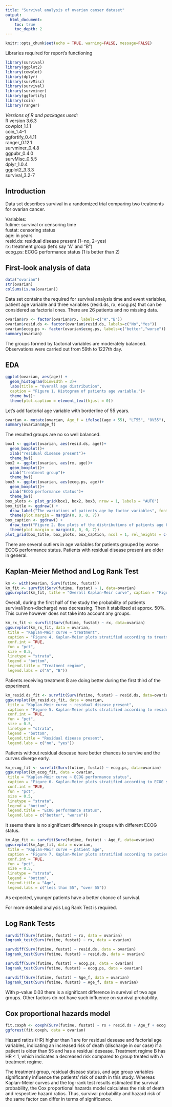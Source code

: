 ```yaml
---
title: "Survival analysis of ovarian canser dataset"
output: 
  html_document:
    toc: true
    toc_depth: 2
---
```


```r
knitr::opts_chunk$set(echo = TRUE, warning=FALSE, message=FALSE)
```

Libraries required for report's functioning
```r
library(survival)
library(ggplot2)
library(cowplot)
library(dplyr)
library(survMisc)
library(survival)
library(survminer)
library(ggfortify)
library(coin)
library(ranger)
```

*Versions of R and packages used:*<br/>
R version 3.6.3<br/>
cowplot_1.1.1<br/>
coin_1.4-1<br/>
ggfortify_0.4.11<br/>
ranger_0.12.1<br/>
survminer_0.4.8<br/>
ggpubr_0.4.0<br/> 
survMisc_0.5.5<br/>
dplyr_1.0.4<br/>
ggplot2_3.3.3<br/>
survival_3.2-7<br/>

## Introduction

Data set describes survival in a randomized trial comparing two treatments for ovarian cancer.

Variables:<br/>
futime:	survival or censoring time<br/>
fustat:	censoring status<br/>
age:	in years<br/>
resid.ds:	residual disease present (1=no, 2=yes)<br/>
rx:	treatment group (let's say "A" and "B")<br/>
ecog.ps:	ECOG performance status (1 is better than 2)<br/>

## First-look analysis of data

```r
data("ovarian")
str(ovarian)
colSums(is.na(ovarian))
```

Data set contains the required for survival analysis time and event variables, patient age variable and three variables (resid.ds, rx, ecog.ps) that can be considered as factorial ones. There are 26 patients and no missing data.

```r
ovarian$rx <- factor(ovarian$rx, labels=c("A","B"))
ovarian$resid.ds <- factor(ovarian$resid.ds, labels=c("No","Yes"))
ovarian$ecog.ps <- factor(ovarian$ecog.ps, labels=c("better","worse"))
summary(ovarian)
```

The groups formed by factorial variables are moderately balanced. Observations were carried out from 59th to 1227th day.

## EDA


```r
ggplot(ovarian, aes(age)) +
  geom_histogram(binwidth = 3)+
  labs(title = "Overall age distribution",
  caption = "Figure 1. Histogram of patients age variable.")+
  theme_bw()+
  theme(plot.caption = element_text(hjust = 0))
```


Let's add factorial age variable with borderline of 55 years.

```r
ovarian <- mutate(ovarian, Age_f = ifelse((age < 55), "LT55", "OV55"), Age_f = factor(Age_f))
summary(ovarian$Age_f)
```

The resulted groups are no so well balanced.

```r
box1 <- ggplot(ovarian, aes(resid.ds, age))+
  geom_boxplot()+
  xlab("residual disease present")+
  theme_bw()
box2 <- ggplot(ovarian, aes(rx, age))+
  geom_boxplot()+
  xlab("treatment group")+
  theme_bw()
box3 <- ggplot(ovarian, aes(ecog.ps, age))+
  geom_boxplot()+
  xlab("ECOG performance status")+
  theme_bw()
box_plots <- plot_grid(box1, box2, box3, nrow = 1, labels = "AUTO")
box_title <- ggdraw() +
  draw_label("The variations of patients age by factor variables", fontface = 'bold', x = 0, hjust = 0)+
  theme(plot.margin = margin(0, 0, 0, 7))
box_caption <- ggdraw() +
  draw_text("Figure 2. Box plots of the distributions of patients age by: residual disease present (A); treatment\ngroup (B) and ECOG performance status (C).", x = 0, size = 12, hjust = 0)+
  theme(plot.margin = margin(0, 0, 0, 7))
plot_grid(box_title, box_plots, box_caption, ncol = 1, rel_heights = c(0.1, 1, 0.1))
```

There are several outliers in age variables for patients grouped by worse ECOG performance status.
Patients with residual disease present are older in general.

## Kaplan-Meier Method and Log Rank Test


```r
km <- with(ovarian, Surv(futime, fustat))
km_fit <- survfit(Surv(futime, fustat) ~ 1, data=ovarian)
ggsurvplot(km_fit, title = "Overall Kaplan-Meir curve", caption = "Figure 3. Main Kaplan-Meir curve of data set")
```

Overall, during the first half of the study the probability of patients survival/(non-discharge) was decreasing. Then it stabilized at approx. 50%. This curve however does not take into account any groups.

```r
km_rx_fit <- survfit(Surv(futime, fustat) ~ rx, data=ovarian)
ggsurvplot(km_rx_fit, data = ovarian,
 title = "Kaplan-Meir curve ~ treatment", 
 caption = "Figure 4. Kaplan-Meier plots stratified according to treatment factor",
 conf.int = TRUE,
 fun = "pct",
 size = 0.5,
 linetype = "strata",
 legend = "bottom",
 legend.title = "Treatment regime",
 legend.labs = c("A", "B"))
```

Patients receiving treatment B are doing better during the first third of the experiment.

```r
km_resid.ds_fit <- survfit(Surv(futime, fustat) ~ resid.ds, data=ovarian)
ggsurvplot(km_resid.ds_fit, data = ovarian,
 title = "Kaplan-Meir curve ~ residual disease present", 
 caption = "Figure 5. Kaplan-Meier plots stratified according to residual disease factor",
 conf.int = TRUE,
 fun = "pct",
 size = 0.5,
 linetype = "strata",
 legend = "bottom",
 legend.title = "Residual disease present",
 legend.labs = c("no", "yes"))
```

Patients without residual desease have better chances to survive and the curves diverge early.

```r
km_ecog_fit <- survfit(Surv(futime, fustat) ~ ecog.ps, data=ovarian)
ggsurvplot(km_ecog_fit, data = ovarian,
 title = "Kaplan-Meir curve ~ ECOG performance status", 
 caption = "Figure 6. Kaplan-Meier plots stratified according to ECOG status factor",
 conf.int = TRUE,
 fun = "pct",
 size = 0.5,
 linetype = "strata",
 legend = "bottom",
 legend.title = "ECOG performance status",
 legend.labs = c("better", "worse"))
```

It seems there is no significant difference in groups with different ECOG status.

```r
km_Age_fit <- survfit(Surv(futime, fustat) ~ Age_f, data=ovarian)
ggsurvplot(km_Age_fit, data = ovarian,
 title = "Kaplan-Meir curve ~ patient age", 
 caption = "Figure 7. Kaplan-Meier plots stratified according to patient age",
 conf.int = TRUE,
 fun = "pct",
 size = 0.5,
 linetype = "strata",
 legend = "bottom",
 legend.title = "Age",
 legend.labs = c("less than 55", "over 55"))
```

As expected, younger patients have a better chance of survival.

For more detailed analysis Log Rank Test is required.

## Log Rank Tests

```r
survdiff(Surv(futime, fustat) ~ rx, data = ovarian)
logrank_test(Surv(futime, fustat) ~ rx, data = ovarian)

survdiff(Surv(futime, fustat) ~ resid.ds, data = ovarian)
logrank_test(Surv(futime, fustat) ~ resid.ds, data = ovarian)

survdiff(Surv(futime, fustat) ~ ecog.ps, data = ovarian)
logrank_test(Surv(futime, fustat) ~ ecog.ps, data = ovarian)

survdiff(Surv(futime, fustat) ~ Age_f, data = ovarian)
logrank_test(Surv(futime, fustat) ~ Age_f, data = ovarian)
```

With p-value 0.03 there is a significant difference in survival of two age groups. Other factors do not have such influence on survival probability.

## Cox proportional hazards model

```r
fit.coxph <- coxph(Surv(futime, fustat) ~ rx + resid.ds + Age_f + ecog.ps, data = ovarian)
ggforest(fit.coxph, data = ovarian)
```

Hazard ratios (HR) higher than 1 are for residual desease and factorial age variables, indicating an increased risk of death (discharge in our case) if a patient is older than 55 and has a residual desease. Treatment regime B has HR < 1, which indicates a decreased risk compared to group treated with A treatment regime.

The treatment group, residual disease status, and age group variables significantly influence the patients' risk of death in this study. Whereas Kaplan-Meier curves and the log-rank test results estimated the survival probability, the Cox proportional hazards model calculates the risk of death and respective hazard ratios. Thus, survival probability and hazard risk of the same factor can differ in terms of significance.

